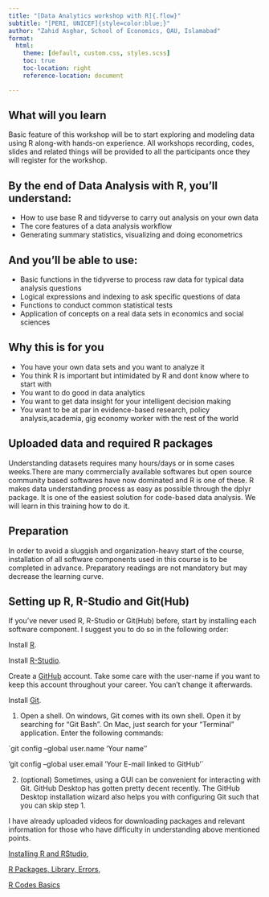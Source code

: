 ---
title: "[Data Analytics workshop with R]{.flow}"
subtitle: "[PERI, UNICEF]{style=color:blue;}"
author: "Zahid Asghar, School of Economics, QAU, Islamabad"
format: 
  html:
    theme: [default, custom.css, styles.scss]
    toc: true
    toc-location: right
    reference-location: document

---


## What will you learn

Basic feature of this workshop will be to start exploring and modeling data using R along-with hands-on experience. All workshops recording, codes, slides and related things will be provided to all the participants once they will register for the workshop.

## By the end of Data Analysis with R, you'll understand:

-   How to use base R and tidyverse to carry out analysis on your own data
-   The core features of a data analysis workflow
-   Generating summary statistics, visualizing and doing econometrics

## And you'll be able to use:

-   Basic functions in the tidyverse to process raw data for typical data analysis questions
-   Logical expressions and indexing to ask specific questions of data
-   Functions to conduct common statistical tests
-   Application of concepts on a real data sets in economics and social sciences

## Why this is for you

-   You have your own data sets and you want to analyze it
-   You think R is important but intimidated by R and dont know where to start with
-   You want to do good in data analytics
-   You want to get data insight for your intelligent decision making
-   You want to be at par in evidence-based research, policy analysis,academia, gig economy worker with the rest of the world

## Uploaded data and required R packages

Understanding datasets requires many hours/days or in some cases weeks.There are many commercially available softwares but open source community based softwares have now dominated and R is one of these. R makes data understanding process as easy as possible through the dplyr package. It is one of the easiest solution for code-based data analysis. We will learn in this training how to do it. 

## Preparation
In order to avoid a sluggish and organization-heavy start of the course, installation of all software components used in this course is to be completed in advance. Preparatory readings are not mandatory but may decrease the learning curve.

## Setting up R, R-Studio and Git(Hub)
If you’ve never used R, R-Studio or Git(Hub) before, start by installing each software component. I suggest you to do so in the following order:

Install [R](https://www.r-project.org/).

Install [R-Studio](https://www.rstudio.com/products/rstudio/download/#download).

Create a [GitHub](https://github.com/) account. Take some care with the user-name if you want to keep this account throughout your career. You can’t change it afterwards.

Install [Git](https://git-scm.com/downloads).

1. Open a shell. On windows, Git comes with its own shell. Open it by searching for “Git Bash”. On Mac, just search for your “Terminal” application. Enter the following commands:

`git config --global user.name 'Your name'' 

'git config --global user.email 'Your E-mail linked to GitHub'`

2. (optional) Sometimes, using a GUI can be convenient for interacting with Git. GitHub Desktop has gotten pretty decent recently. The GitHub Desktop installation wizard also helps you with configuring Git such that you can skip step 1.



I have already uploaded videos for downloading packages and relevant information for those who have difficulty in understanding above mentioned points. 

[Installing R and RStudio](https://youtu.be/ZNBZevfYgo00),

[R Packages, Library, Errors](https://youtu.be/SRSNdCZ_QnE),

[R Codes Basics](https://youtu.be/0IEfQdjc5mM)

